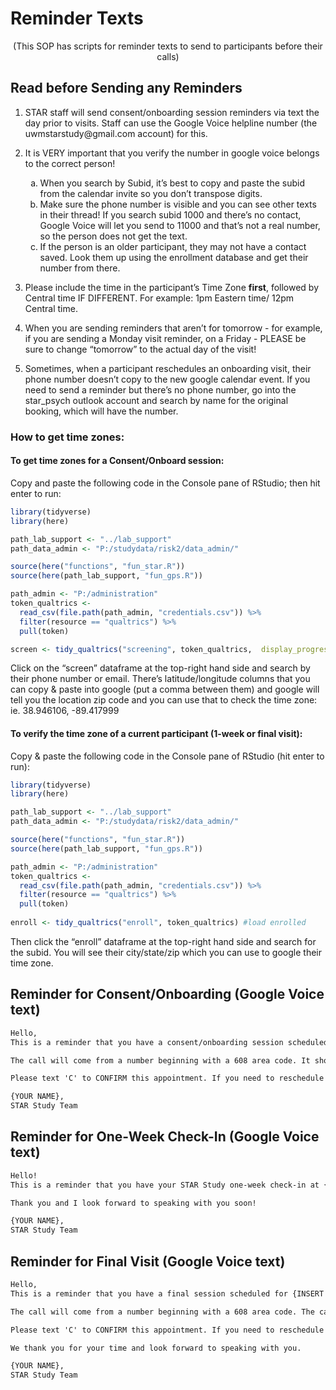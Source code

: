 # Reminder Texts {#sec-reminder_messages}

<center>(This SOP has scripts for reminder texts to send to participants before their calls)</center>



## Read before Sending any Reminders

1. STAR staff will send consent/onboarding session reminders via text the day prior to visits. Staff can use the Google Voice helpline number (the uwmstarstudy\@gmail.com account) for this. 

2. It is VERY important that you verify the number in google voice belongs to the correct person!  
   a.  When you search by Subid, it's best to copy and paste the subid from the calendar invite so you don't transpose digits.
   b.  Make sure the phone number is visible and you can see other texts in their thread! If you search subid 1000 and there's no contact, Google Voice will let you send to 11000 and that's not a real number, so the person does not get the text.  
   c.  If the person is an older participant, they may not have a contact saved. Look them up using the enrollment database and get their number from there.   
  

3. Please include the time in the participant's Time Zone **first**, followed by Central time IF DIFFERENT. For example: 1pm Eastern time/ 12pm Central time. 

4. When you are sending reminders that aren't for tomorrow - for example, if you are sending a Monday visit reminder, on a Friday - PLEASE be sure to change "tomorrow" to the actual day of the visit!

5. Sometimes, when a participant reschedules an onboarding visit, their phone number doesn't copy to the new google calendar event. If you need to send a reminder but there's no phone number, go into the star_psych outlook account and search by name for the original booking, which will have the number.


### How to get time zones:

#### To get time zones for a Consent/Onboard session:

Copy and paste the following code in the Console pane of RStudio; then hit enter to run:
```r
library(tidyverse)
library(here)

path_lab_support <- "../lab_support"
path_data_admin <- "P:/studydata/risk2/data_admin/"

source(here("functions", "fun_star.R"))
source(here(path_lab_support, "fun_gps.R"))

path_admin <- "P:/administration"
token_qualtrics <-
  read_csv(file.path(path_admin, "credentials.csv")) %>%
  filter(resource == "qualtrics") %>%
  pull(token)

screen <- tidy_qualtrics("screening", token_qualtrics,  display_progress = FALSE, raw=TRUE) %>% select(eligible_first_name:LocationLongitude)
```

Click on the "screen" dataframe at the top-right hand side and search by their phone number or email. There's latitude/longitude columns that you can copy & paste into google (put a comma between them) and google will tell you the location zip code and you can use that to check the time zone: ie. 38.946106, -89.417999


#### To verify the time zone of a current participant (1-week or final visit):

Copy & paste the following code in the Console pane of RStudio (hit enter to run):

```r
library(tidyverse)
library(here)

path_lab_support <- "../lab_support"
path_data_admin <- "P:/studydata/risk2/data_admin/"

source(here("functions", "fun_star.R"))
source(here(path_lab_support, "fun_gps.R"))

path_admin <- "P:/administration"
token_qualtrics <-
  read_csv(file.path(path_admin, "credentials.csv")) %>%
  filter(resource == "qualtrics") %>%
  pull(token)
  
enroll <- tidy_qualtrics("enroll", token_qualtrics) #load enrolled
```
Then click the "enroll" dataframe at the top-right hand side and search for the subid. You will see their city/state/zip which you can use to google their time zone.



## Reminder for Consent/Onboarding (Google Voice text)

```html
Hello,  
This is a reminder that you have a consent/onboarding session scheduled for {INSERT TIME} (INSERT TIME ZONE ABBREVIATION)/{INSERT TIME} CENTRAL TIME (CST) Tomorrow (DATE).

The call will come from a number beginning with a 608 area code. It should take around 30 minutes and you will receive $20 if you successfully complete the session.

Please text 'C' to CONFIRM this appointment. If you need to reschedule for any reason, please use the following link: https://doodle.com/bp/starstudy1/consent-session . We thank you for your time and look forward to speaking with you.

{YOUR NAME},
STAR Study Team
```

## Reminder for One-Week Check-In (Google Voice text) 

```html
Hello!
This is a reminder that you have your STAR Study one-week check-in at {INSERT TIME} (INSERT TIME ZONE ABBREVIATION)/{INSERT TIME} CENTRAL TIME (CST), tomorrow, DATE, MONTH DATE. The call should take 5-10 minutes and you'll be compensated $10 for attending. The call will also come from a 608 area code. Please text 'C' to CONFIRM this appointment.

Thank you and I look forward to speaking with you soon!

{YOUR NAME},
STAR Study Team
```

## Reminder for Final Visit (Google Voice text) 

```html
Hello,
This is a reminder that you have a final session scheduled for {INSERT TIME} (INSERT TIME ZONE ABBREVIATION)/{INSERT TIME} CENTRAL TIME (CST) Tomorrow (DATE) .

The call will come from a number beginning with a 608 area code. The call should take less than 30 minutes and you will receive $10 if you successfully complete the session. During the session, our team member will assist you to delete the app or change the permissions to stop data sharing.

Please text 'C' to CONFIRM this appointment. If you need to reschedule for any reason, please let us know by replying to this message.

We thank you for your time and look forward to speaking with you.

{YOUR NAME},
STAR Study Team
```